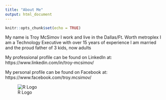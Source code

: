 ```yaml
---
title: "About Me"
output: html_document
---
```


```r
knitr::opts_chunk$set(echo = TRUE)
```

My name is Troy McSimov
I work and live in the Dallas/Ft. Worth metroplex
I am a Technology Executive with over 15 years of experience
I am married and the proud father of 3 kids, now adults

My professional profile can be found on LinkedIn at:
https://www.linkedin.com/in/troy-mcsimov/

My personal profile can be found on Facebook at: 
https://www.facebook.com/troy.mcsimov/

![R Logo](https://troymcsimov.github.com/images/tnt.jpg)



